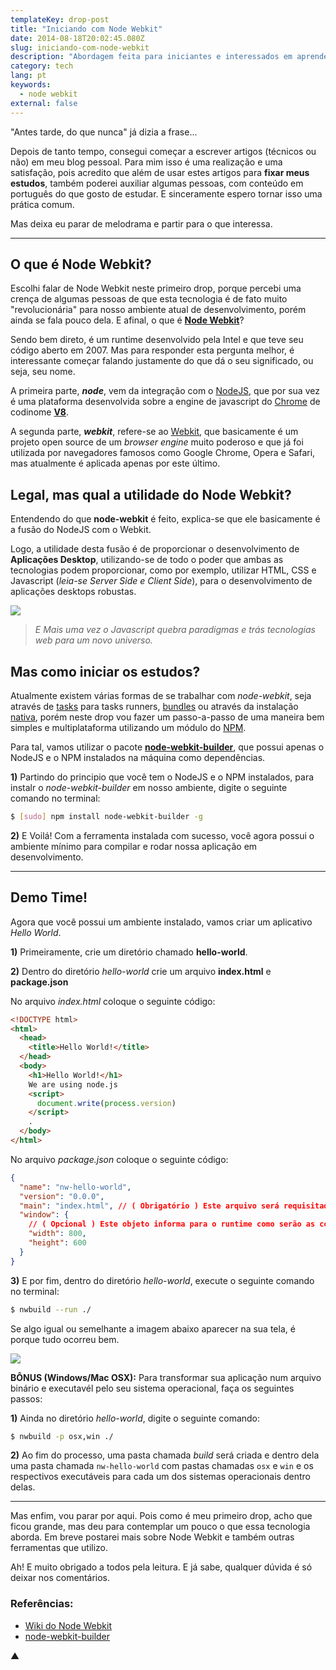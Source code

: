 ```yaml
---
templateKey: drop-post
title: "Iniciando com Node Webkit"
date: 2014-08-18T20:02:45.080Z
slug: iniciando-com-node-webkit
description: "Abordagem feita para iniciantes e interessados em aprender mais sobre Node Webkit."
category: tech
lang: pt
keywords:
  - node webkit
external: false
---
```


"Antes tarde, do que nunca" já dizia a frase...

Depois de tanto tempo, consegui começar a escrever artigos (técnicos ou não) em meu blog pessoal. Para mim isso é uma realização e uma satisfação, pois acredito que além de usar estes artigos para **fixar meus estudos**, também poderei auxiliar algumas pessoas, com conteúdo em português do que gosto de estudar. E sinceramente espero tornar isso uma prática comum.

Mas deixa eu parar de melodrama e partir para o que interessa.

---

## O que é Node Webkit?

Escolhi falar de Node Webkit neste primeiro drop, porque percebi uma crença de algumas pessoas de que esta tecnologia é de fato muito "revolucionária" para nosso ambiente atual de desenvolvimento, porém ainda se fala pouco dela. E afinal, o que é **[Node Webkit](https://github.com/rogerwang/node-webkit)**?

Sendo bem direto, é um runtime desenvolvido pela Intel e que teve seu código aberto em 2007. Mas para responder esta pergunta melhor, é interessante começar falando justamente do que dá o seu significado, ou seja, seu nome.

A primeira parte, **_node_**, vem da integração com o [NodeJS](https://nodejs.org/), que por sua vez é uma plataforma desenvolvida sobre a engine de javascript do [Chrome](https://www.google.com/intl/pt-BR/chrome/browser/) de codinome **[V8](https://code.google.com/p/v8/)**.

A segunda parte, **_webkit_**, refere-se ao [Webkit](https://www.webkit.org/), que basicamente é um projeto open source de um _browser engine_ muito poderoso e que já foi utilizada por navegadores famosos como Google Chrome, Opera e Safari, mas atualmente é aplicada apenas por este último.

## Legal, mas qual a utilidade do Node Webkit?

Entendendo do que **node-webkit** é feito, explica-se que ele basicamente é a fusão do NodeJS com o Webkit.

Logo, a utilidade desta fusão é de proporcionar o desenvolvimento de **Aplicações Desktop**, utilizando-se de todo o poder que ambas as tecnologias podem proporcionar, como por exemplo, utilizar HTML, CSS e Javascript (_leia-se Server Side e Client Side_), para o desenvolvimento de aplicações desktops robustas.

![](https://www.reactiongifs.com/wp-content/uploads/2013/07/Dr-Steve-Brule.gif)

> _E Mais uma vez o Javascript quebra paradigmas e trás tecnologias web para um novo universo._

## Mas como iniciar os estudos?

Atualmente existem várias formas de se trabalhar com _node-webkit_, seja através de [tasks](https://www.npmjs.org/package/grunt-node-webkit-builder) para tasks runners, [bundles](https://www.npmjs.org/package/nodewebkit) ou através da instalação [nativa](https://github.com/rogerwang/node-webkit/wiki/How-to-run-apps), porém neste drop vou fazer um passo-a-passo de uma maneira bem simples e multiplataforma utilizando um módulo do [NPM](https://www.npmjs.org).

Para tal, vamos utilizar o pacote **[node-webkit-builder](https://github.com/mllrsohn/node-webkit-builder)**, que possui apenas o NodeJS e o NPM instalados na máquina como dependências.

**1)** Partindo do principio que você tem o NodeJS e o NPM instalados, para instalr o _node-webkit-builder_ em nosso ambiente, digite o seguinte comando no terminal:

```bash
$ [sudo] npm install node-webkit-builder -g
```

**2)** E Voilá! Com a ferramenta instalada com sucesso, você agora possui o ambiente mínimo para compilar e rodar nossa aplicação em desenvolvimento.

---

## Demo Time!

Agora que você possui um ambiente instalado, vamos criar um aplicativo _Hello World_.

**1)** Primeiramente, crie um diretório chamado **hello-world**.

**2)** Dentro do diretório _hello-world_ crie um arquivo **index.html** e **package.json**

No arquivo _index.html_ coloque o seguinte código:

```html
<!DOCTYPE html>
<html>
  <head>
    <title>Hello World!</title>
  </head>
  <body>
    <h1>Hello World!</h1>
    We are using node.js
    <script>
      document.write(process.version)
    </script>
    .
  </body>
</html>
```

No arquivo _package.json_ coloque o seguinte código:

```json
{
  "name": "nw-hello-world",
  "version": "0.0.0",
  "main": "index.html", // ( Obrigatório ) Este arquivo será requisitado pelo runtime na sua inicialização
  "window": {
    // ( Opcional ) Este objeto informa para o runtime como serão as configurações da janela.
    "width": 800,
    "height": 600
  }
}
```

**3)** E por fim, dentro do diretório _hello-world_, execute o seguinte comando no terminal:

```bash
$ nwbuild --run ./
```

Se algo igual ou semelhante a imagem abaixo aparecer na sua tela, é porque tudo ocorreu bem.

![](https://i.imgur.com/gUdiWXr.png)

**BÔNUS (Windows/Mac OSX):** Para transformar sua aplicação num arquivo binário e executavél pelo seu sistema operacional, faça os seguintes passos:

**1)** Ainda no diretório _hello-world_, digite o seguinte comando:

```bash
$ nwbuild -p osx,win ./
```

**2)** Ao fim do processo, uma pasta chamada _build_ será criada e dentro dela uma pasta chamada `nw-hello-world` com pastas chamadas `osx` e `win` e os respectivos executáveis para cada um dos sistemas operacionais dentro delas.

---

Mas enfim, vou parar por aqui. Pois como é meu primeiro drop, acho que ficou grande, mas deu para contemplar um pouco o que essa tecnologia aborda. Em breve postarei mais sobre Node Webkit e também outras ferramentas que utilizo.

Ah! E muito obrigado a todos pela leitura. E já sabe, qualquer dúvida é só deixar nos comentários.

### Referências:

- [Wiki do Node Webkit](https://github.com/rogerwang/node-webkit/wiki)
- [node-webkit-builder](https://github.com/mllrsohn/node-webkit-builder)

▲
